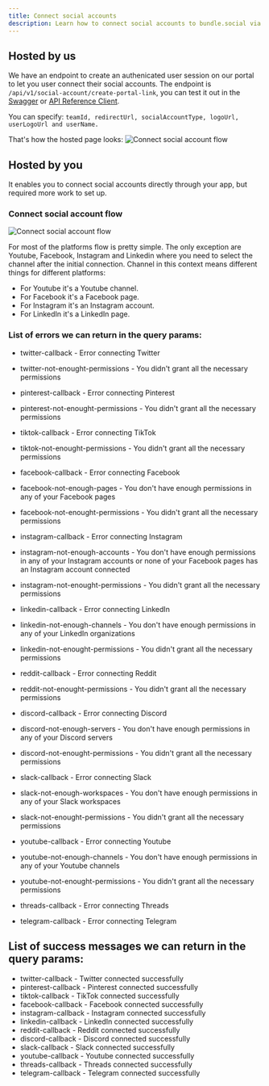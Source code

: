 ```yaml
---
title: Connect social accounts
description: Learn how to connect social accounts to bundle.social via API.
---
```


## Hosted by us

We have an endpoint to create an authenicated user session on our portal to let you user connect their social accounts.
The endpoint is `/api/v1/social-account/create-portal-link`, you can test it out in the 
[Swagger](https://api.bundle.social/swagger#/socialAccount/socialAccount.createPortalLink) or [API Reference Client](/api-reference/client/socialaccount/create-portal-link).

You can specify: `teamId, redirectUrl, socialAccountType, logoUrl, userLogoUrl and userName.`

That's how the hosted page looks:
![Connect social account flow](/images/api-reference/connect-social-account/connect-social-account-hosted.png)

## Hosted by you

It enables you to connect social accounts directly through your app, but required more work to set up.

### Connect social account flow
![Connect social account flow](/images/api-reference/connect-social-account/connect-social-account.png)

For most of the platforms flow is pretty simple.
The only exception are Youtube, Facebook, Instagram and Linkedin where you need to select the channel after the initial connection. Channel in this context means different things for different platforms:

- For Youtube it's a Youtube channel.
- For Facebook it's a Facebook page.
- For Instagram it's an Instagram account.
- For LinkedIn it's a LinkedIn page.

### List of errors we can return in the query params:
- twitter-callback - Error connecting Twitter
- twitter-not-enought-permissions - You didn't grant all the necessary permissions

- pinterest-callback - Error connecting Pinterest
- pinterest-not-enought-permissions - You didn't grant all the necessary permissions

- tiktok-callback - Error connecting TikTok
- tiktok-not-enought-permissions - You didn't grant all the necessary permissions

- facebook-callback - Error connecting Facebook
- facebook-not-enough-pages - You don't have enough permissions in any of your Facebook pages
- facebook-not-enought-permissions - You didn't grant all the necessary permissions

- instagram-callback - Error connecting Instagram
- instagram-not-enough-accounts - You don't have enough permissions in any of your Instagram accounts or none of your Facebook pages has an Instagram account connected
- instagram-not-enought-permissions - You didn't grant all the necessary permissions

- linkedin-callback - Error connecting LinkedIn
- linkedin-not-enough-channels - You don't have enough permissions in any of your LinkedIn organizations
- linkedin-not-enought-permissions - You didn't grant all the necessary permissions

- reddit-callback - Error connecting Reddit
- reddit-not-enought-permissions - You didn't grant all the necessary permissions

- discord-callback - Error connecting Discord
- discord-not-enough-servers - You don't have enough permissions in any of your Discord servers
- discord-not-enought-permissions - You didn't grant all the necessary permissions

- slack-callback - Error connecting Slack
- slack-not-enough-workspaces - You don't have enough permissions in any of your Slack workspaces
- slack-not-enought-permissions - You didn't grant all the necessary permissions

- youtube-callback - Error connecting Youtube
- youtube-not-enough-channels - You don't have enough permissions in any of your Youtube channels
- youtube-not-enought-permissions - You didn't grant all the necessary permissions

- threads-callback - Error connecting Threads
- telegram-callback - Error connecting Telegram


## List of success messages we can return in the query params:
- twitter-callback - Twitter connected successfully
- pinterest-callback - Pinterest connected successfully
- tiktok-callback - TikTok connected successfully
- facebook-callback - Facebook connected successfully
- instagram-callback - Instagram connected successfully
- linkedin-callback - LinkedIn connected successfully
- reddit-callback - Reddit connected successfully
- discord-callback - Discord connected successfully
- slack-callback - Slack connected successfully
- youtube-callback - Youtube connected successfully
- threads-callback - Threads connected successfully
- telegram-callback - Telegram connected successfully